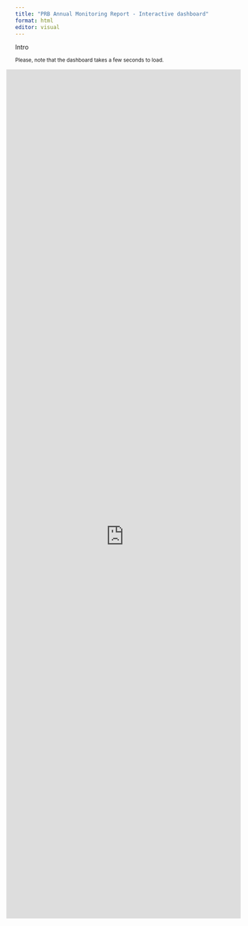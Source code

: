 ```yaml
---
title: "PRB Annual Monitoring Report - Interactive dashboard"
format: html
editor: visual
---
```


<style type="text/css">
.resp-container {
    position: relative;
    overflow: hidden;
    margin-left: -20px;
    padding-top: 380%;
    width: 105%;
}

.resp-iframe {
    position: absolute;
    top: 0;
    left: 0;
    width: 100%;
    height: 110%;
    border: 0;
}
</style>


<div class="container">

Intro

<small>Please, note that the dashboard takes a few seconds to load.</small>

<div class="resp-container">

<iframe class="resp-iframe" src="https://app.powerbi.com/view?r=eyJrIjoiZGFkZDA2NWEtMmI4Ny00NmFkLTg2YTctNTA4MTJkOGQ1NWFmIiwidCI6Ijc2ZjMzYzIwLTU5NzktNDQwOC1hZGY3LThiM2M0YmU5NWU1MiIsImMiOjl9" frameborder="0" allowFullScreen="true"></iframe>

</div><!-- closes iframe container -->

</div><!-- closes container fluid-->